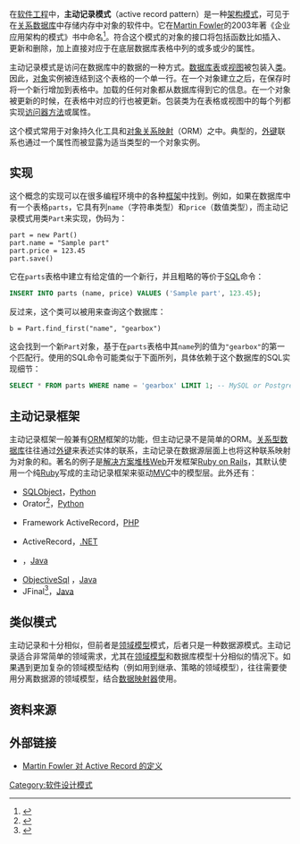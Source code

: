 {{NoteTA|G1=IT}}

在[[软件工程|软件工程]]中，'''主动记录模式'''（active record pattern）是一种[[架构模式|架构模式]]，可见于在[[关系数据库|关系数据库]]中存储内存中对象的软件中。它在[[Martin_Fowler|Martin Fowler]]的2003年著《企业应用架构的模式》书中命名<ref>{{cite book |quote=承载数据和行为二者的对象。多数这种数据是持久化的并需要被存储在数据库中。主动记录使用最明显的方式，将数据访问逻辑放置在领域对象中。这种方式下所有人都知道如何读和写他们的数据进出数据库。 |last=Fowler |first=Martin |title=Patterns of enterprise application architecture |publisher=Addison-Wesley |year=2003 |isbn=978-0-321-12742-6 |url=https://books.google.com/books?id=FyWZt5DdvFkC&q=active+record&pg=PT187 |access-date=2020-11-07 |archive-date=2021-11-24 |archive-url=https://web.archive.org/web/20211124080339/https://books.google.com/books?id=FyWZt5DdvFkC&q=active+record&pg=PT187 }}</ref>。符合这个模式的对象的接口将包括函数比如插入、更新和删除，加上直接对应于在底层数据库表格中列的或多或少的属性。

主动记录模式是访问在数据库中的数据的一种方式。[[数据库表|数据库表]]或[[视图|视图]]被包装入[[类_(计算机科学)|类]]。因此，[[对象_(计算机科学)|对象]]实例被连结到这个表格的一个单一行。在一个对象建立之后，在保存时将一个新行增加到表格中。加载的任何对象都从数据库得到它的信息。在一个对象被更新的时候，在表格中对应的行也被更新。包装类为在表格或视图中的每个列都实现[[变异子与访问子|访问器]][[方法_(计算机科学)|方法]]或属性。

这个模式常用于对象持久化工具和[[对象关系映射|对象关系映射]]（ORM）之中。典型的，[[外键|外键]]联系也通过一个属性而被显露为适当类型的一个对象实例。

== 实现 ==
这个概念的实现可以在很多编程环境中的各种[[软件框架|框架]]中找到。例如，如果在数据库中有一个表格<code>parts</code>，它具有列<code>name</code>（字符串类型）和<code>price</code>（数值类型），而主动记录模式用类<code>Part</code>来实现，伪码为：

 part = new Part()
 part.name = "Sample part"
 part.price = 123.45
 part.save()

它在<code>parts</code>表格中建立有给定值的一个新行，并且粗略的等价于[[SQL|SQL]]命令：

<syntaxhighlight lang="sql">
INSERT INTO parts (name, price) VALUES ('Sample part', 123.45);
</syntaxhighlight>

反过来，这个类可以被用来查询这个数据库：

 b = Part.find_first("name", "gearbox")

这会找到一个新<code>Part</code>对象，基于在<code>parts</code>表格中其<code>name</code>列的值为<code>"gearbox"</code>的第一个匹配行。使用的SQL命令可能类似于下面所列，具体依赖于这个数据库的SQL实现细节：

<syntaxhighlight lang="sql">
SELECT * FROM parts WHERE name = 'gearbox' LIMIT 1; -- MySQL or PostgreSQL
</syntaxhighlight>

==主动记录框架==
主动记录框架一般兼有[[ORM|ORM]]框架的功能，但主动记录不是简单的ORM。[[关系型数据库|关系型数据库]]往往通过[[外键|外键]]来表述实体的联系，主动记录在数据源层面上也将这种联系映射为对象的{{en-link|关联 (面向对象编程)|Association (object-oriented programming)|关联}}和{{en-link|对象复合#聚集|Object composition#Aggregation|聚集}}。著名的例子是[[解决方案堆栈|解决方案堆栈]]Web开发框架[[Ruby_on_Rails|Ruby on Rails]]，其默认使用一个纯[[Ruby|Ruby]]写成的主动记录框架来驱动[[MVC|MVC]]中的模型层。此外还有：
* [[SQLObject|SQLObject]]，[[Python|Python]]
* Orator<ref>{{cite web|url=https://orator-orm.com/|title=Orator － An ActiveRecord ORM for Python|accessdate=2020-11-08|archive-date=2020-12-16|archive-url=https://web.archive.org/web/20201216075123/https://orator-orm.com/|dead-url=no}}</ref>，[[Python|Python]]
* {{en-link|Yii|}} Framework ActiveRecord，[[PHP|PHP]]
* {{en-link|Castle计划|Castle Project|Castle}} ActiveRecord，[[.NET|.NET]]
* {{en-link|ActiveJDBC}}，[[Java|Java]]
* [https://github.com/braisdom/ObjectiveSql ObjectiveSql] {{Wayback|url=https://github.com/braisdom/ObjectiveSql |date=20201229135311 }}，[[Java|Java]]
* JFinal<ref>{{cite web|url=https://github.com/jfinal/jfinal|title=JAVA 极速WEB+ORM框架 JFinal|accessdate=2020-11-08|archive-date=2020-11-21|archive-url=https://web.archive.org/web/20201121113915/https://github.com/jfinal/jfinal|dead-url=no}}</ref>，[[Java|Java]]

==类似模式==
主动记录和{{en-link|行数据门径|Row Data Gateway}}十分相似，但前者是[[领域模型|领域模型]]模式，后者只是一种数据源模式。主动记录适合非常简单的领域需求，尤其在[[领域模型|领域模型]]和数据库模型十分相似的情况下。如果遇到更加复杂的领域模型结构（例如用到继承、策略的领域模型），往往需要使用分离数据源的领域模型，结合[[数据映射器模式|数据映射器]]使用。

== 资料来源 ==
{{Reflist|2}}

==外部链接==
* [http://martinfowler.com/eaaCatalog/activeRecord.html Martin Fowler 对 Active Record 的定义]{{Wayback|url=http://martinfowler.com/eaaCatalog/activeRecord.html |date=20111121104320 }}


{{软件设计模式}}
[[Category:软件设计模式|Category:软件设计模式]]